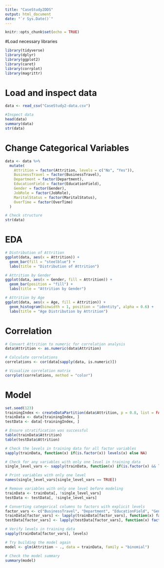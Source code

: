 ```yaml
---
title: "CaseStudy2DDS"
output: html_document
date: "`r Sys.Date()`"
---
```


```r
knitr::opts_chunk$set(echo = TRUE)
```

#Load necessary libraries
```r
library(tidyverse)
library(dplyr)
library(ggplot2)
library(caret)
library(corrplot)
library(magrittr)
```

# Load and inspect data
```r
data <- read_csv("CaseStudy2-data.csv")

#Inspect data
head(data)
summary(data)
str(data)

```
# Change Categorical Variables
```r
data <- data %>%
  mutate(
    Attrition = factor(Attrition, levels = c("No", "Yes")),
    BusinessTravel = factor(BusinessTravel),
    Department = factor(Department),
    EducationField = factor(EducationField),
    Gender = factor(Gender),
    JobRole = factor(JobRole),
    MaritalStatus = factor(MaritalStatus),
    OverTime = factor(OverTime)
  )

# Check structure
str(data)
```
# EDA

```r
# Distribution of Attrition
ggplot(data, aes(x = Attrition)) + 
  geom_bar(fill = "steelblue") +
  labs(title = "Distribution of Attrition")

# Attrition by Gender
ggplot(data, aes(x = Gender, fill = Attrition)) + 
  geom_bar(position = "fill") +
  labs(title = "Attrition by Gender")

# Attrition by Age
ggplot(data, aes(x = Age, fill = Attrition)) + 
  geom_histogram(binwidth = 1, position = "identity", alpha = 0.6) +
  labs(title = "Age Distribution by Attrition")
```
# Correlation

```r
# Convert Attrition to numeric for correlation analysis
data$Attrition <- as.numeric(data$Attrition)

# Calculate correlations
correlations <- cor(data[sapply(data, is.numeric)])

# Visualize correlation matrix
corrplot(correlations, method = "color")
```
# Model

```r

set.seed(123)
trainingIndex <- createDataPartition(data$Attrition, p = 0.8, list = FALSE)
trainData <- data[trainingIndex, ]
testData <- data[-trainingIndex, ]

# Ensure stratification was successful
table(trainData$Attrition)
table(testData$Attrition)

# Check the levels in training data for all factor variables
sapply(trainData, function(x) if(is.factor(x)) levels(x) else NA)

# Check for any variables with only one level in training data
single_level_vars <- sapply(trainData, function(x) if(is.factor(x) && length(levels(x)) < 2) TRUE else FALSE)

# Print variables with only one level
names(single_level_vars[single_level_vars == TRUE])

# Remove variables with only one level before modeling
trainData <- trainData[, !single_level_vars]
testData <- testData[, !single_level_vars]

# Converting categorical columns to factors with explicit levels
factor_vars <- c("BusinessTravel", "Department", "EducationField", "Gender", "JobRole", "MaritalStatus", "OverTime")
trainData[factor_vars] <- lapply(trainData[factor_vars], function(x) factor(x))
testData[factor_vars] <- lapply(testData[factor_vars], function(x) factor(x))

# Verify levels in training data
sapply(trainData[factor_vars], levels)

# Try building the model again
model <- glm(Attrition ~ ., data = trainData, family = "binomial")

# Check the model summary
summary(model)
```


